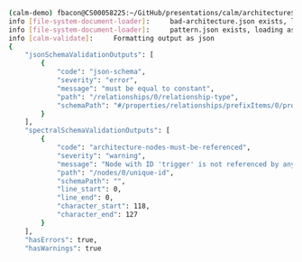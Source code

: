 ```.bash
(calm-demo) fbacon@CS00058225:~/GitHub/presentations/calm/architecture$ calm validate -p pattern.json -a bad-architecture.json
info [file-system-document-loader]:     bad-architecture.json exists, loading as file...
info [file-system-document-loader]:     pattern.json exists, loading as file...
info [calm-validate]:     Formatting output as json
{
    "jsonSchemaValidationOutputs": [
        {
            "code": "json-schema",
            "severity": "error",
            "message": "must be equal to constant",
            "path": "/relationships/0/relationship-type",
            "schemaPath": "#/properties/relationships/prefixItems/0/properties/relationship-type/const"
        }
    ],
    "spectralSchemaValidationOutputs": [
        {
            "code": "architecture-nodes-must-be-referenced",
            "severity": "warning",
            "message": "Node with ID 'trigger' is not referenced by any relationships.",
            "path": "/nodes/0/unique-id",
            "schemaPath": "",
            "line_start": 0,
            "line_end": 0,
            "character_start": 118,
            "character_end": 127
        }
    ],
    "hasErrors": true,
    "hasWarnings": true
```